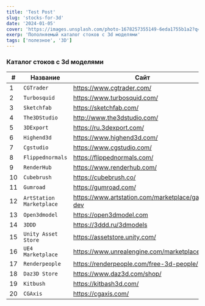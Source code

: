 ```yaml
---
title: 'Test Post'
slug: 'stocks-for-3d'
date: '2024-01-05'
cover: 'https://images.unsplash.com/photo-1678257355149-6eda1755b1a2?q=80&w=1932&auto=format&fit=crop&ixlib=rb-4.0.3&ixid=M3wxMjA3fDB8MHxwaG90by1wYWdlfHx8fGVufDB8fHx8fA%3D%3D'
exerp: 'Пополняемый каталог стоков с 3d моделями'
tags: ['полезное', '3D']
---
```


### Каталог стоков с 3d моделями


| # | Название | Сайт |
| ---- | ---- | ----------- |
| 1 | `CGTrader` | https://www.cgtrader.com/ |
| 2	| `Turbosquid` | https://www.turbosquid.com/ |
| 3	| `Sketchfab` | https://sketchfab.com/ |
| 4	| `The3DStudio` | http://www.the3dstudio.com/ |
| 5	| `3DExport` | https://ru.3dexport.com/ |
| 6	| `Highend3d` | https://www.highend3d.com/ |
| 7	| `Cgstudio` | https://www.cgstudio.com/ |
| 8	| `Flippednormals` | https://flippednormals.com/ |
| 9	| `RenderHub` | https://www.renderhub.com/ |
| 10 | `Cubebrush` | https://cubebrush.co/ |
| 11 | `Gumroad` | https://gumroad.com/ |
| 12 | `ArtStation Marketplace` | https://www.artstation.com/marketplace/game-dev |
| 13 | `Open3dmodel` | https://open3dmodel.com |
| 14 | `3DDD` | https://3ddd.ru/3dmodels |
| 15 | `Unity Asset Store` | https://assetstore.unity.com/ |
| 16 | `UE4 Marketplace` | https://www.unrealengine.com/marketplace |
| 17 | `Renderpeople` | https://renderpeople.com/free-3d-people/ |
| 18 | `Daz3D Store` | https://www.daz3d.com/shop/ |
| 19 | `Kitbush` | https://kitbash3d.com/ |
| 20 | `CGAxis` | https://cgaxis.com/ |